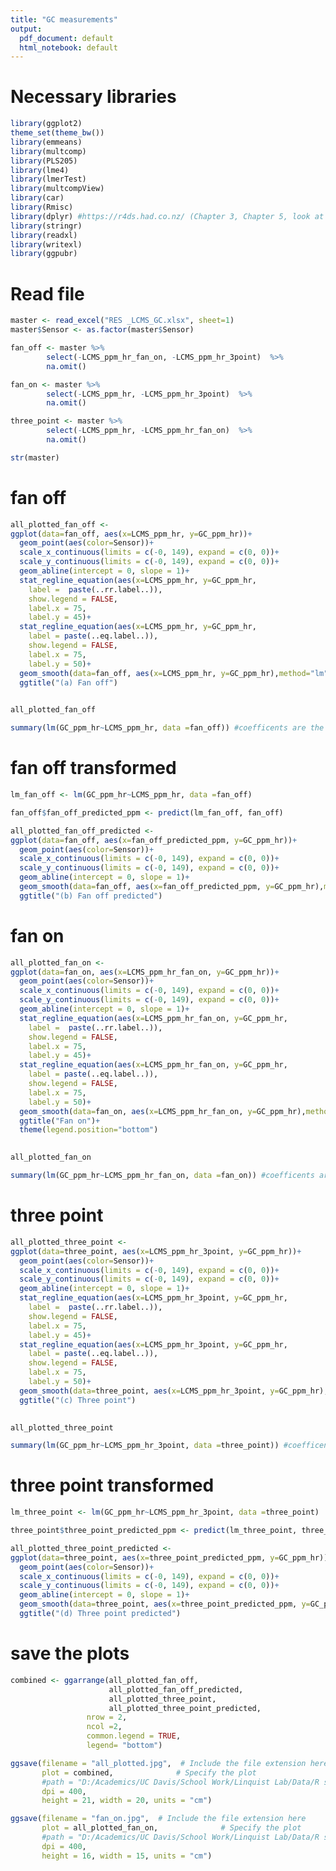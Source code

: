 ```yaml
---
title: "GC measurements"
output:
  pdf_document: default
  html_notebook: default
---
```


# Necessary libraries

```r
library(ggplot2)
theme_set(theme_bw())
library(emmeans)
library(multcomp)
library(PLS205)
library(lme4)
library(lmerTest)
library(multcompView)
library(car)
library(Rmisc) 
library(dplyr) #https://r4ds.had.co.nz/ (Chapter 3, Chapter 5, look at filter and select)
library(stringr) 
library(readxl)
library(writexl)
library(ggpubr)
```

# Read file
```r
master <- read_excel("RES _LCMS_GC.xlsx", sheet=1)
master$Sensor <- as.factor(master$Sensor)

fan_off <- master %>% 
        select(-LCMS_ppm_hr_fan_on, -LCMS_ppm_hr_3point)  %>% 
        na.omit()

fan_on <- master %>% 
        select(-LCMS_ppm_hr, -LCMS_ppm_hr_3point)  %>% 
        na.omit()

three_point <- master %>% 
        select(-LCMS_ppm_hr, -LCMS_ppm_hr_fan_on)  %>% 
        na.omit()

str(master)
```

# fan off

```r
all_plotted_fan_off <-
ggplot(data=fan_off, aes(x=LCMS_ppm_hr, y=GC_ppm_hr))+
  geom_point(aes(color=Sensor))+
  scale_x_continuous(limits = c(-0, 149), expand = c(0, 0))+
  scale_y_continuous(limits = c(-0, 149), expand = c(0, 0))+
  geom_abline(intercept = 0, slope = 1)+
  stat_regline_equation(aes(x=LCMS_ppm_hr, y=GC_ppm_hr, 
    label =  paste(..rr.label..)),
    show.legend = FALSE, 
    label.x = 75,
    label.y = 45)+
  stat_regline_equation(aes(x=LCMS_ppm_hr, y=GC_ppm_hr, 
    label = paste(..eq.label..)),
    show.legend = FALSE, 
    label.x = 75, 
    label.y = 50)+
  geom_smooth(data=fan_off, aes(x=LCMS_ppm_hr, y=GC_ppm_hr),method="lm", level = 0.95)+
  ggtitle("(a) Fan off")
  

all_plotted_fan_off

summary(lm(GC_ppm_hr~LCMS_ppm_hr, data =fan_off)) #coefficents are the same, y=mx+c and r2
```
# fan off transformed

```r
lm_fan_off <- lm(GC_ppm_hr~LCMS_ppm_hr, data =fan_off)

fan_off$fan_off_predicted_ppm <- predict(lm_fan_off, fan_off)

all_plotted_fan_off_predicted <-
ggplot(data=fan_off, aes(x=fan_off_predicted_ppm, y=GC_ppm_hr))+
  geom_point(aes(color=Sensor))+
  scale_x_continuous(limits = c(-0, 149), expand = c(0, 0))+
  scale_y_continuous(limits = c(-0, 149), expand = c(0, 0))+
  geom_abline(intercept = 0, slope = 1)+
  geom_smooth(data=fan_off, aes(x=fan_off_predicted_ppm, y=GC_ppm_hr),method="lm", level = 0.95)+
  ggtitle("(b) Fan off predicted")
```

# fan on

```r
all_plotted_fan_on <-
ggplot(data=fan_on, aes(x=LCMS_ppm_hr_fan_on, y=GC_ppm_hr))+
  geom_point(aes(color=Sensor))+
  scale_x_continuous(limits = c(-0, 149), expand = c(0, 0))+
  scale_y_continuous(limits = c(-0, 149), expand = c(0, 0))+
  geom_abline(intercept = 0, slope = 1)+
  stat_regline_equation(aes(x=LCMS_ppm_hr_fan_on, y=GC_ppm_hr, 
    label =  paste(..rr.label..)),
    show.legend = FALSE, 
    label.x = 75,
    label.y = 45)+
  stat_regline_equation(aes(x=LCMS_ppm_hr_fan_on, y=GC_ppm_hr, 
    label = paste(..eq.label..)),
    show.legend = FALSE, 
    label.x = 75, 
    label.y = 50)+
  geom_smooth(data=fan_on, aes(x=LCMS_ppm_hr_fan_on, y=GC_ppm_hr),method="lm", level = 0.95)+
  ggtitle("Fan on")+
  theme(legend.position="bottom")
  

all_plotted_fan_on

summary(lm(GC_ppm_hr~LCMS_ppm_hr_fan_on, data =fan_on)) #coefficents are the same, y=mx+c and r2
```

# three point

```r
all_plotted_three_point <-
ggplot(data=three_point, aes(x=LCMS_ppm_hr_3point, y=GC_ppm_hr))+
  geom_point(aes(color=Sensor))+
  scale_x_continuous(limits = c(-0, 149), expand = c(0, 0))+
  scale_y_continuous(limits = c(-0, 149), expand = c(0, 0))+
  geom_abline(intercept = 0, slope = 1)+
  stat_regline_equation(aes(x=LCMS_ppm_hr_3point, y=GC_ppm_hr, 
    label =  paste(..rr.label..)),
    show.legend = FALSE, 
    label.x = 75,
    label.y = 45)+
  stat_regline_equation(aes(x=LCMS_ppm_hr_3point, y=GC_ppm_hr, 
    label = paste(..eq.label..)),
    show.legend = FALSE, 
    label.x = 75, 
    label.y = 50)+
  geom_smooth(data=three_point, aes(x=LCMS_ppm_hr_3point, y=GC_ppm_hr),method="lm", level = 0.95)+
  ggtitle("(c) Three point")
  

all_plotted_three_point

summary(lm(GC_ppm_hr~LCMS_ppm_hr_3point, data =three_point)) #coefficents are the same, y=mx+c and r2
```

# three point transformed

```r
lm_three_point <- lm(GC_ppm_hr~LCMS_ppm_hr_3point, data =three_point)

three_point$three_point_predicted_ppm <- predict(lm_three_point, three_point)

all_plotted_three_point_predicted <-
ggplot(data=three_point, aes(x=three_point_predicted_ppm, y=GC_ppm_hr))+
  geom_point(aes(color=Sensor))+
  scale_x_continuous(limits = c(-0, 149), expand = c(0, 0))+
  scale_y_continuous(limits = c(-0, 149), expand = c(0, 0))+
  geom_abline(intercept = 0, slope = 1)+
  geom_smooth(data=three_point, aes(x=three_point_predicted_ppm, y=GC_ppm_hr),method="lm", level = 0.95)+
  ggtitle("(d) Three point predicted")
```

# save the plots 

```r
combined <- ggarrange(all_plotted_fan_off,
                      all_plotted_fan_off_predicted,
                      all_plotted_three_point,
                      all_plotted_three_point_predicted,
                 nrow = 2,
                 ncol =2,
                 common.legend = TRUE,
                 legend= "bottom")

ggsave(filename = "all_plotted.jpg",  # Include the file extension here
       plot = combined,              # Specify the plot
       #path = "D:/Academics/UC Davis/School Work/Linquist Lab/Data/R stats/Agronomic paper/Figures",
       dpi = 400,
       height = 21, width = 20, units = "cm")

ggsave(filename = "fan_on.jpg",  # Include the file extension here
       plot = all_plotted_fan_on,              # Specify the plot
       #path = "D:/Academics/UC Davis/School Work/Linquist Lab/Data/R stats/Agronomic paper/Figures",
       dpi = 400,
       height = 16, width = 15, units = "cm")
```

